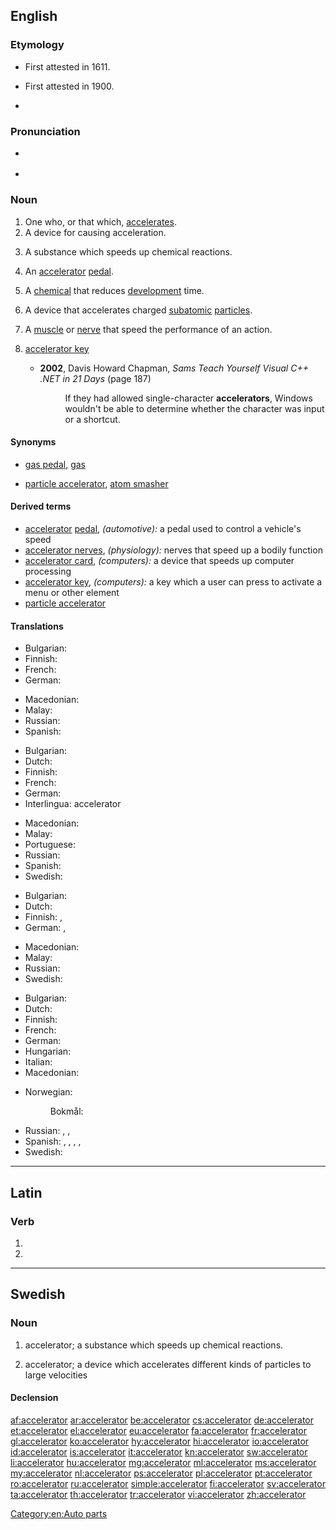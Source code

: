 ==English==

===Etymology===
* First attested in 1611.
* {{sense|motor vehicle}} First attested in 1900.
* {{suffix|accelerate|or}}

===Pronunciation===
* {{a|US}} {{IPA|/æk.ˈsɛl.ə.ˌɹeɪ.tɚ/|/æk.ˈsɛl.ə.ˌɹeɪt.ɚ/|/ɪk.ˈsɛl.ə.ˌɹeɪt.ɚ/}}
* {{audio|en-us-accelerator.ogg|Audio (US)|lang=en}}

===Noun===
{{en-noun}}

# One who, or that which, [[accelerate]]s.
# A device for causing acceleration.
# {{context|chemistry|lang=en}} A substance which speeds up chemical reactions.
# {{context|vehicle|lang=en}} An [[accelerator]] [[pedal]].
# {{context|photography|lang=en}} A [[chemical]] that reduces [[development]] time.
# {{context|physics|lang=en}} A device that accelerates charged [[subatomic]] [[particles]].
# {{context|physiology|medical|lang=en}} A [[muscle]] or [[nerve]] that speed the performance of an action.
# {{context|computing|lang=en}} [[accelerator key]]
#* '''2002''', Davis Howard Chapman, ''Sams Teach Yourself Visual C++ .NET in 21 Days'' (page 187)
#*: If they had allowed single-character '''accelerators''', Windows wouldn't be able to determine whether the character was input or a shortcut.

====Synonyms====
* {{sense|accelerator pedal|US}} [[gas pedal]], [[gas]]
* {{sense|accelerates subatomic particles}} [[particle accelerator]], [[atom smasher]]

====Derived terms====
* [[accelerator]] [[pedal]], ''(automotive):'' a pedal used to control a vehicle's speed
* [[accelerator nerves]], ''(physiology):'' nerves that speed up a bodily function
* [[accelerator card]], ''(computers):'' a device that speeds up computer processing
* [[accelerator key]], ''(computers):''  a key which a user can press to activate a menu or other element
* [[particle accelerator]]

====Translations====
{{trans-top|one who, or that which, accelerates}}
* Bulgarian: {{t|bg|ускорител}}
* Finnish: {{t|fi|kiihdyttäjä}}
* French: {{t+|fr|accélérateur|m}}
* German: {{t|de|Beschleuniger|m}}
{{trans-mid}}
* Macedonian: {{t|mk|забрзувач|m|tr=zab'rzuvač}}
* Malay: {{t|ms|pemecut}}
* Russian: {{t+|ru|ускоритель|m|sc=Cyrl|tr=uskorítel'}}
* Spanish: {{t+|es|acelerador|m}}
{{trans-bottom}}

{{trans-top|a device for causing acceleration}}
* Bulgarian: {{t|bg|ускорител}}
* Dutch: {{t|nl|versneller|m}}
* Finnish: {{t|fi|kiihdytin}}
* French: {{t+|fr|accélérateur|m}}
* German: {{t|de|Beschleuniger|m}}
* Interlingua: accelerator
{{trans-mid}}
* Macedonian: {{t|mk|забрзувач|m|tr=zab'rzuvač}}
* Malay: {{t|ms|pemecut}}
* Portuguese: {{t+|pt|acelerador}}
* Russian: {{t+|ru|ускоритель|m|sc=Cyrl|tr=uskorítel'}}
* Spanish: {{t+|es|acelerador|m}}
* Swedish: {{t+|sv|accelerator|c}}
{{trans-bottom}}

{{trans-top|a substance which speeds up chemical reactions}}
* Bulgarian: {{t+|bg|катализатор}}
* Dutch: {{t+|nl|katalysator|m}}
* Finnish: {{t+|fi|katalyytti}}, {{t|fi|kiihdytin}}
* German: {{t|de|Beschleuniger|m}}, {{t+|de|Katalysator|m}}
{{trans-mid}}
* Macedonian: {{t|mk|катализатор|m|tr=katalizátor}}
* Malay: {{t|ms|pencepat}}
* Russian: {{t+|ru|катализатор|m|tr=katalizátor}}
* Swedish: {{t+|sv|accelerator|c}}
{{trans-bottom}}

{{trans-top|accelerator pedal}}
* Bulgarian: {{t|bg|педал за газта}}
* Dutch: {{t+|nl|gaspedaal|n}}
* Finnish: {{t|fi|kaasupoljin}}
* French: {{t+|fr|accélérateur|m}}
* German: {{t+|de|Gaspedal|n}}
* Hungarian: {{t+|hu|gázpedál}}
* Italian: {{t+|it|acceleratore}}
* Macedonian: {{t|mk|педал за гас|m|tr=pédal za gas}}
{{trans-mid}}
* Norwegian:
*: Bokmål: {{t+|nb|gasspedal|m}}
* Russian: {{t|ru|педаль газа|f|sc=Cyrl|tr=pedál' gáza}}, {{t+|ru|газ|m|sc=Cyrl|tr=gaz}}, {{t+|ru|акселератор|m|sc=Cyrl|tr=akselerátor}}
* Spanish: {{t+|es|acelerador|m}}, {{qualifier|colloquial, Chile}} {{t+|es|chala|f}}, {{t+|es|chancla|f}}  {{qualifier|Costa Rica}}, {{t+|es|chancleta|f}} {{qualifier|Colombia}}, {{t+|es|chola|f}} {{qualifier|Venezuela}}
* Swedish: {{t|sv|gaspedal|c}}
{{trans-bottom}}

[[Category:en:Auto parts]]

----

==Latin==

===Verb===
{{la-verb-form|accelerātor}}

# {{conjugation of|accelerō||2|s|fut|pass|imp|lang=la}}
# {{conjugation of|accelerō||3|s|fut|pass|imp|lang=la}}

----

==Swedish==

===Noun===
{{sv-noun|c}}

# {{context|lang=sv|chemistry}} accelerator; a substance which speeds up chemical reactions.
# {{context|lang=sv|physics}} accelerator; a device which accelerates different kinds of particles to large velocities

====Declension====
{{sv-noun-reg-r-c|3=acceleratore}}

[[af:accelerator]]
[[ar:accelerator]]
[[be:accelerator]]
[[cs:accelerator]]
[[de:accelerator]]
[[et:accelerator]]
[[el:accelerator]]
[[eu:accelerator]]
[[fa:accelerator]]
[[fr:accelerator]]
[[gl:accelerator]]
[[ko:accelerator]]
[[hy:accelerator]]
[[hi:accelerator]]
[[io:accelerator]]
[[id:accelerator]]
[[is:accelerator]]
[[it:accelerator]]
[[kn:accelerator]]
[[sw:accelerator]]
[[li:accelerator]]
[[hu:accelerator]]
[[mg:accelerator]]
[[ml:accelerator]]
[[ms:accelerator]]
[[my:accelerator]]
[[nl:accelerator]]
[[ps:accelerator]]
[[pl:accelerator]]
[[pt:accelerator]]
[[ro:accelerator]]
[[ru:accelerator]]
[[simple:accelerator]]
[[fi:accelerator]]
[[sv:accelerator]]
[[ta:accelerator]]
[[th:accelerator]]
[[tr:accelerator]]
[[vi:accelerator]]
[[zh:accelerator]]